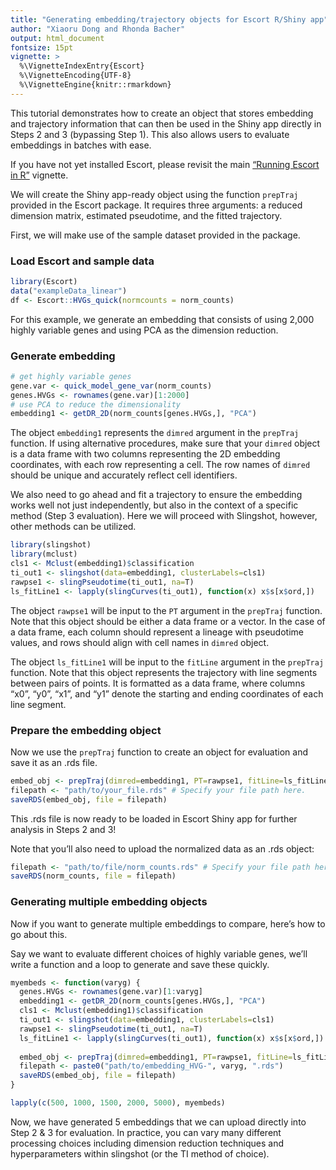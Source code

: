 ```yaml
---
title: "Generating embedding/trajectory objects for Escort R/Shiny app"
author: "Xiaoru Dong and Rhonda Bacher"
output: html_document
fontsize: 15pt
vignette: >
  %\VignetteIndexEntry{Escort}
  %\VignetteEncoding{UTF-8}
  %\VignetteEngine{knitr::rmarkdown}
---
```


This tutorial demonstrates how to create an object that stores embedding and trajectory information that can then be used in the Shiny app directly in Steps 2 and 3 (bypassing Step 1). This also allows users to evaluate embeddings in batches with ease.

If you have not yet installed Escort, please revisit the main ["Running Escort in R"](https://www.rhondabacher.com/docs-escort/vignettes.html) vignette.

We will create the Shiny app-ready object using the function `prepTraj` provided in the Escort package. It requires three arguments: a reduced dimension matrix, estimated pseudotime, and the fitted trajectory.

First, we will make use of the sample dataset provided in the package.

### Load Escort and sample data
```r
library(Escort)
data("exampleData_linear")
df <- Escort::HVGs_quick(normcounts = norm_counts)

```

For this example, we generate an embedding that consists of using 2,000 highly variable genes and using PCA as the dimension reduction.

### Generate embedding
```r
# get highly variable genes
gene.var <- quick_model_gene_var(norm_counts)
genes.HVGs <- rownames(gene.var)[1:2000]
# use PCA to reduce the dimensionality
embedding1 <- getDR_2D(norm_counts[genes.HVGs,], "PCA")
```

The object `embedding1` represents the `dimred` argument in the `prepTraj` function. If using alternative procedures, make sure that your `dimred` object is a data frame with two columns representing the 2D embedding coordinates, with each row representing a cell. The row names of `dimred` should be unique and accurately reflect cell identifiers.

We also need to go ahead and fit a trajectory to ensure the embedding works well not just independently, but also in the context of a specific method (Step 3 evaluation). Here we will proceed with Slingshot, however, other methods can be utilized.

```r
library(slingshot)
library(mclust)
cls1 <- Mclust(embedding1)$classification
ti_out1 <- slingshot(data=embedding1, clusterLabels=cls1)
rawpse1 <- slingPseudotime(ti_out1, na=T)
ls_fitLine1 <- lapply(slingCurves(ti_out1), function(x) x$s[x$ord,])
```

The object `rawpse1` will be input to the `PT` argument in the `prepTraj` function. Note that this object should be either a data frame or a vector. In the case of a data frame, each column should represent a lineage with pseudotime values, and rows should align with cell names in `dimred` object.

The object `ls_fitLine1` will be input to the `fitLine` argument in the `prepTraj` function. Note that this object represents the trajectory with line segments between pairs of points. It is formatted as a data frame, where columns "x0", "y0", "x1", and "y1" denote the starting and ending coordinates of each line segment.


### Prepare the embedding object

Now we use the `prepTraj` function to create an object for evaluation and save it as an .rds file.

```r
embed_obj <- prepTraj(dimred=embedding1, PT=rawpse1, fitLine=ls_fitLine1)
filepath <- "path/to/your_file.rds" # Specify your file path here.
saveRDS(embed_obj, file = filepath)
```

This .rds file is now ready to be loaded in Escort Shiny app for further analysis in Steps 2 and 3!

Note that you'll also need to upload the normalized data as an .rds object:

```r
filepath <- "path/to/file/norm_counts.rds" # Specify your file path here.
saveRDS(norm_counts, file = filepath)
```



### Generating multiple embedding objects

Now if you want to generate multiple embeddings to compare, here's how to go about this.

Say we want to evaluate different choices of highly variable genes, we'll write a function and a loop to generate and save these quickly.

```r
myembeds <- function(varyg) {
  genes.HVGs <- rownames(gene.var)[1:varyg]
  embedding1 <- getDR_2D(norm_counts[genes.HVGs,], "PCA")
  cls1 <- Mclust(embedding1)$classification
  ti_out1 <- slingshot(data=embedding1, clusterLabels=cls1)
  rawpse1 <- slingPseudotime(ti_out1, na=T)
  ls_fitLine1 <- lapply(slingCurves(ti_out1), function(x) x$s[x$ord,])
  
  embed_obj <- prepTraj(dimred=embedding1, PT=rawpse1, fitLine=ls_fitLine1)
  filepath <- paste0("path/to/embedding_HVG-", varyg, ".rds")
  saveRDS(embed_obj, file = filepath)
}

lapply(c(500, 1000, 1500, 2000, 5000), myembeds)
```


Now, we have generated 5 embeddings that we can upload directly into Step 2 & 3 for evaluation. In practice, you can vary many different processing choices including dimension reduction techniques and hyperparameters within slingshot (or the TI method of choice). 


